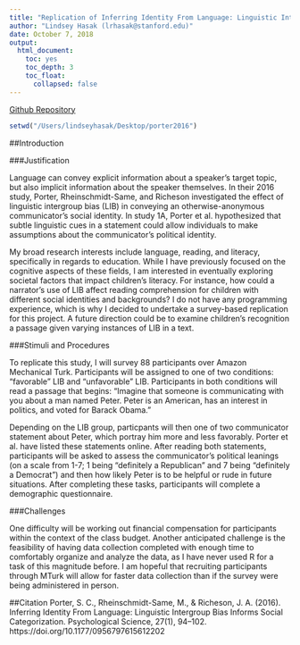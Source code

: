 ```yaml
---
title: "Replication of Inferring Identity From Language: Linguistic Intergroup Bias Informs Social Categorization by Shanette C. Porter, Michelle Rheinschmidt-Same, and Jennifer A. Richeson (2016, Psychological Science)"
author: "Lindsey Hasak (lrhasak@stanford.edu)"
date: October 7, 2018
output:
  html_document:
    toc: yes
    toc_depth: 3
    toc_float:
      collapsed: false
---
```

[Github Repository](https://github.com/lrhasak/porter2016)
```r
setwd("/Users/lindseyhasak/Desktop/porter2016")
```

##Introduction

###Justification

Language can convey explicit information about a speaker's target topic, but also implicit information about the speaker themselves. In their 2016 study, Porter, Rheinschmidt-Same, and Richeson investigated the effect of linguistic intergroup bias (LIB) in conveying an otherwise-anonymous communicator's social identity. In study 1A, Porter et al. hypothesized that subtle linguistic cues in a statement could allow individuals to make assumptions about the communicator's political identity.

My broad research interests include language, reading, and literacy, specifically in regards to education. While I have previously focused on the cognitive aspects of these fields, I am interested in eventually exploring societal factors that impact children's literacy. For instance, how could a narrator's use of LIB affect reading comprehension for children with different social identities and backgrounds? I do not have any programming experience, which is why I decided to undertake a survey-based replication for this project. A future direction could be to examine children's recognition a passage given varying instances of LIB in a text.

###Stimuli and Procedures

To replicate this study, I will survey 88 participants over Amazon Mechanical Turk. Participants will be assigned to one of two conditions: "favorable" LIB and "unfavorable" LIB. Participants in both conditions will read a passage that begins: 
"Imagine that someone is communicating with you about a man named Peter. Peter is an American, has an interest in politics, and voted for Barack Obama."

Depending on the LIB group, particpants will then one of two communicator statement about Peter, which portray him more and less favorably. Porter et al. have listed these statements online. After reading both statements, participants will be asked to assess the communicator's political leanings (on a scale from 1-7; 1 being "definitely a Republican" and 7 being "definitely a Democrat") and then how likely Peter is to be helpful or rude in future situations. After completing these tasks, participants will complete a demographic questionnaire.

###Challenges

One difficulty will be working out financial compensation for participants within the context of the class budget. 
Another anticipated challenge is the feasibility of having data collection completed with enough time to comfortably organize and analyze the data, as I have never used R for a task of this magnitude before. I am hopeful that recruiting participants through MTurk will allow for faster data collection than if the survey were being administered in person.

##Citation
Porter, S. C., Rheinschmidt-Same, M., & Richeson, J. A. (2016). Inferring Identity From Language: Linguistic Intergroup Bias Informs Social Categorization. Psychological Science, 27(1), 94–102. https://doi.org/10.1177/0956797615612202

